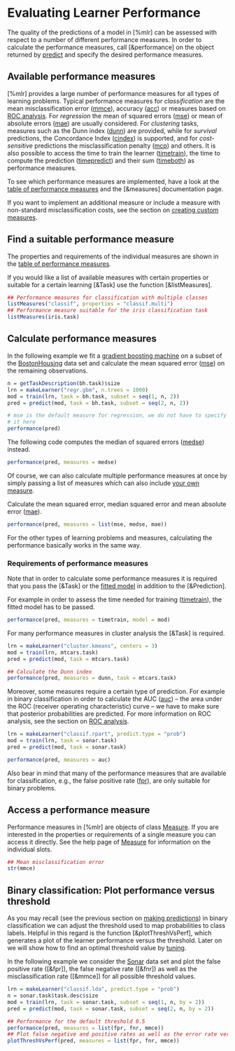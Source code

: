 # Evaluating Learner Performance
The quality of the predictions of a model in [%mlr] can be assessed with respect to a
number of different performance measures.
In order to calculate the performance measures, call [&performance] on the object
returned by [predict](&predict.WrappedModel) and specify the desired performance measures.


## Available performance measures
[%mlr] provides a large number of performance measures for all types of learning problems.
Typical performance measures for *classification* are the mean misclassification error ([mmce](&measures)),
accuracy ([acc](&measures)) or measures based on [ROC analysis](roc_analysis.md).
For *regression* the mean of squared errors ([mse](&measures)) or mean of absolute errors ([mae](&measures))
are usually considered.
For *clustering* tasks, measures such as the Dunn index ([dunn](&measures)) are provided,
while for *survival* predictions, the Concordance Index ([cindex](&measures)) is
supported, and for *cost-sensitive* predictions the misclassification penalty
([mcp](&measures)) and others. It is also possible to access the time to train the
learner ([timetrain](&measures)), the time to compute the prediction ([timepredict](&measures)) and their
sum ([timeboth](&measures)) as performance measures.

To see which performance measures are implemented, have a look at the
[table of performance measures](measures.md) and the [&measures] documentation page.

If you want to implement an additional measure or include a measure with
non-standard misclassification costs, see the section on
[creating custom measures](create_measure.md).

## Find a suitable performance measure
The properties and requirements of the individual measures are shown in the [table of performance measures](measures.md).

If you would like a list of available measures with certain properties or suitable for a
certain learning [&Task] use the function [&listMeasures].

```r
## Performance measures for classification with multiple classes
listMeasures("classif", properties = "classif.multi")
## Performance measure suitable for the iris classification task
listMeasures(iris.task)
```

## Calculate performance measures
In the following example we fit a [gradient boosting machine](&gbm::gbm) on a subset of the
[BostonHousing](&mlbench::BostonHousing) data set and calculate the mean squared error
([mse](&measures)) on the remaining observations.

```r
n = getTaskDescription(bh.task)$size
lrn = makeLearner("regr.gbm", n.trees = 1000)
mod = train(lrn, task = bh.task, subset = seq(1, n, 2))
pred = predict(mod, task = bh.task, subset = seq(2, n, 2))

# mse is the default measure for regression, we do not have to specify
# it here
performance(pred)
```

The following code computes the median of squared errors ([medse](&measures)) instead.
```r
performance(pred, measures = medse)
```

Of course, we can also calculate multiple performance measures at once by simply passing a
list of measures which can also include [your own measure](create_measure.md).

Calculate the mean squared error, median squared error and mean absolute error ([mae](&measures)).

```r
performance(pred, measures = list(mse, medse, mae))
```

For the other types of learning problems and measures, calculating the performance basically
works in the same way.


### Requirements of performance measures
Note that in order to calculate some performance measures it is required that you pass the
[&Task] or the [fitted model](&makeWrappedModel) in addition to the [&Prediction].

For example in order to assess the time needed for training ([timetrain](&measures)), the fitted
model has to be passed.
```r
performance(pred, measures = timetrain, model = mod)
```

For many performance measures in cluster analysis the [&Task] is required.
```r
lrn = makeLearner("cluster.kmeans", centers = 3)
mod = train(lrn, mtcars.task)
pred = predict(mod, task = mtcars.task)

## Calculate the Dunn index
performance(pred, measures = dunn, task = mtcars.task)
```

Moreover, some measures require a certain type of prediction.
For example in binary classification in order to calculate the AUC ([auc](&measures)) -- the area
under the ROC (receiver operating characteristic) curve -- we have to make sure that posterior
probabilities are predicted.
For more information on ROC analysis, see the section on [ROC analysis](roc_analysis.md).

```r
lrn = makeLearner("classif.rpart", predict.type = "prob")
mod = train(lrn, task = sonar.task)
pred = predict(mod, task = sonar.task)

performance(pred, measures = auc)
```

Also bear in mind that many of the performance measures that are available for classification,
e.g., the false positive rate ([fpr](&measures)), are only suitable for binary problems.


## Access a performance measure

Performance measures in [%mlr] are objects of class [Measure](&makeMeasure).
If you are interested in the properties or requirements of a single measure you can access it directly.
See the help page of [Measure](&makeMeasure) for information on the individual slots.

```r
## Mean misclassification error
str(mmce)
```

## Binary classification: Plot performance versus threshold

As you may recall (see the previous section on [making predictions](predict.md))
in binary classification we can adjust the threshold used to map probabilities to class labels.
Helpful in this regard is the function [&plotThreshVsPerf], which generates a plot of the
learner performance versus the threshold.
Later on we will show how to find an optimal threshold value by [tuning](tune.md).

In the following example we consider the [Sonar](&mlbench::Sonar) data set and
plot the false positive rate ([&fpr]), the false negative rate ([&fnr]) as well as the
misclassification rate ([&mmce]) for all possible threshold values.

```r
lrn = makeLearner("classif.lda", predict.type = "prob")
n = sonar.task$task.desc$size
mod = train(lrn, task = sonar.task, subset = seq(1, n, by = 2))
pred = predict(mod, task = sonar.task, subset = seq(2, n, by = 2))

## Performance for the default threshold 0.5
performance(pred, measures = list(fpr, fnr, mmce))
## Plot false negative and positive rates as well as the error rate versus the threshold
plotThreshVsPerf(pred, measures = list(fpr, fnr, mmce))
```
